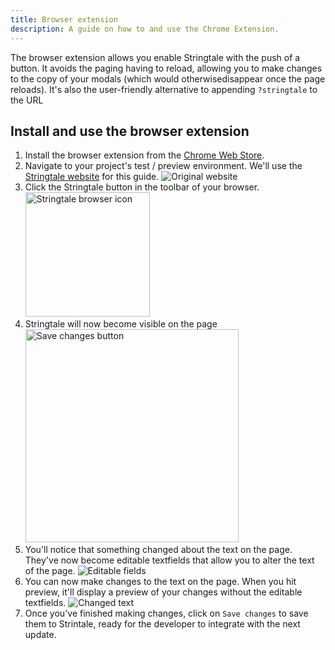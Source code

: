 ```yaml
---
title: Browser extension
description: A guide on how to and use the Chrome Extension.
---
```



The browser extension allows you enable Stringtale with the push of a button. It avoids the paging having to reload, allowing you to make changes
to the copy of your modals (which would otherwisedisappear once the page reloads). It's also the user-friendly alternative to appending `?stringtale` to the URL

## Install and use the browser extension

1. Install the browser extension from the [Chrome Web Store](https://chromewebstore.google.com/detail/stringtale/anedbcpkcfibdmcbddfnfjhlgnlehpke?hl=nl).
2. Navigate to your project's test / preview environment. We'll use the [Stringtale website](https://stringtale.com/demo) for this guide. 
   <Image src={original} alt="Original website" />
3. Click the Stringtale button in the toolbar of your browser.
   <Image src={browserIcon} alt="Stringtale browser icon" width="199px" />
4. Stringtale will now become visible on the page
   <Image src={stringtaleMenu} alt="Save changes button" width="341px" />
5. You'll notice that something changed about the text on the page. They've now become editable textfields that allow you to alter the text of the page.
   <Image src={editableFields} alt="Editable fields" />
6. You can now make changes to the text on the page. When you hit preview, it'll display a preview of your changes without the editable textfields.
   <Image src={changedText} alt="Changed text" />
7. Once you've finished making changes, click on `Save changes` to save them to Strintale, ready for the developer to integrate with the next update.
   
